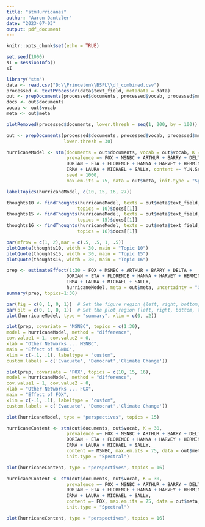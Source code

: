 ---
title: "stmHurricanes"
author: "Aaron Dantzler"
date: "2023-07-03"
output: pdf_document
---

```{r setup, include=FALSE}
knitr::opts_chunk$set(echo = TRUE)
```

```{r}
set.seed(1000)
sI = sessionInfo()
sI
```

```{r}
library("stm")
data <- read.csv("D:\\Princeton\\BSPL\\df_combined.csv")
processed <- textProcessor(data$text_field, metadata = data)
out <- prepDocuments(processed$documents, processed$vocab, processed$meta)
docs <- out$documents
vocab <- out$vocab
meta <- out$meta
```
```{r}
plotRemoved(processed$documents, lower.thresh = seq(1, 200, by = 100))
```
```{r}
out <- prepDocuments(processed$documents, processed$vocab, processed$meta, 
                     lower.thresh = 30)
```
```{r}
hurricaneModel <- stm(documents = out$documents, vocab = out$vocab, K = 30,
                      prevalence =~ FOX + MSNBC + ARTHUR + BARRY + DELTA + 
                      DORIAN + ETA + FLORENCE + HANNA + HARVEY + HERMINE + 
                      IRMA + LAURA + MICHAEL + SALLY, content =~ Y.N.Score,
                      seed = 1000,
                      max.em.its = 75, data = out$meta, init.type = "Spectral")
```
```{r}
labelTopics(hurricaneModel, c(10, 15, 16, 27))

```
```{r}
thoughts10 <- findThoughts(hurricaneModel, texts = out$meta$text_field, n = 2, 
                          topics = 10)$docs[[1]]
thoughts15 <- findThoughts(hurricaneModel, texts = out$meta$text_field, n = 2, 
                          topics = 15)$docs[[1]]
thoughts16 <- findThoughts(hurricaneModel, texts = out$meta$text_field, n = 2, 
                          topics = 16)$docs[[1]]
```

```{r}
par(mfrow = c(1, 2),mar = c(.5, .5, 1, .5))
plotQuote(thoughts10, width = 30, main = "Topic 10")
plotQuote(thoughts15, width = 30, main = "Topic 15")
plotQuote(thoughts16, width = 30, main = "Topic 16")
```
```{r}
prep <- estimateEffect(1:30 ~ FOX + MSNBC + ARTHUR + BARRY + DELTA + 
                      DORIAN + ETA + FLORENCE + HANNA + HARVEY + HERMINE + 
                      IRMA + LAURA + MICHAEL + SALLY,
                      hurricaneModel, meta = out$meta, uncertainty = "Global")
summary(prep, topics=1:30)
```
```{r}
par(fig = c(0, 1, 0, 1))  # Set the figure region (left, right, bottom, top)
par(plt = c(0, 1, 0, 1))  # Set the plot region (left, right, bottom, top)
plot(hurricaneModel, type = "summary", xlim = c(0, .2))
```

```{r}
plot(prep, covariate = "MSNBC", topics = c(1:30),
model = hurricaneModel, method = "difference",
cov.value1 = 1, cov.value2 = 0,
xlab = "Other Networks ... MSNBC",
main = "Effect of MSNBC",
xlim = c(-.1, .1), labeltype = "custom",
custom.labels = c('Evacuate', 'Democrat','Climate Change'))
```
```{r}
plot(prep, covariate = "FOX", topics = c(10, 15, 16),
model = hurricaneModel, method = "difference",
cov.value1 = 1, cov.value2 = 0,
xlab = "Other Networks ... FOX",
main = "Effect of FOX",
xlim = c(-.1, .1), labeltype = "custom",
custom.labels = c('Evacuate', 'Democrat','Climate Change'))
```
```{r}
plot(hurricaneModel, type = "perspectives", topics = 15)
```
```{r}
hurricaneContent <- stm(out$documents, out$vocab, K = 30,
                      prevalence =~ FOX + MSNBC + ARTHUR + BARRY + DELTA + 
                      DORIAN + ETA + FLORENCE + HANNA + HARVEY + HERMINE + 
                      IRMA + LAURA + MICHAEL + SALLY, 
                      content =~ MSNBC, max.em.its = 75, data = out$meta, 
                      init.type = "Spectral")
```
```{r}
plot(hurricaneContent, type = "perspectives", topics = 16)
```
```{r}
hurricaneContent <- stm(out$documents, out$vocab, K = 30,
                      prevalence =~ FOX + MSNBC + ARTHUR + BARRY + DELTA + 
                      DORIAN + ETA + FLORENCE + HANNA + HARVEY + HERMINE + 
                      IRMA + LAURA + MICHAEL + SALLY, 
                      content =~ FOX, max.em.its = 75, data = out$meta, 
                      init.type = "Spectral")
```
```{r}
plot(hurricaneContent, type = "perspectives", topics = 16)
```


